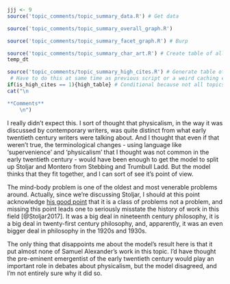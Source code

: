 ```r
jjj <- 9
source('topic_comments/topic_summary_data.R') # Get data
```

```r
source('topic_comments/topic_summary_overall_graph.R')
```

```r
source('topic_comments/topic_summary_facet_graph.R') # Burp
```

```r
source('topic_comments/topic_summary_char_art.R') # Create table of all articles in topic # Burp
temp_dt
```

```r
source('topic_comments/topic_summary_high_cites.R') # Generate table of highly cited articles. 
 # Have to do this at same time as previous script or a weird caching error occurs.
if(is_high_cites == 1){high_table} # Conditional because not all topics have high cites
cat("\n

**Comments**
	\n")
```

I really didn't expect this. I sort of thought that physicalism, in the way it was discussed by contemporary writers, was quite distinct from what early twentieth century writers were talking about. And I thought that even if that weren't true, the terminological changes - using language like 'supervenience' and 'physicalism' that I thought was not common in the early twentieth century - would have been enough to get the model to split up Stoljar and Montero from Stebbing and Trumbull Ladd. But the model thinks that they fit together, and I can sort of see it's point of view.

The mind-body problem is one of the oldest and most venerable problems around. Actually, since we're discussing Stoljar, I should at this point acknowledge [his good point](http://dailynous.com/2017/11/07/philosophy-makes-progress-guest-post-daniel-stoljar/) that it is a class of problems not a problem, and missing this point leads one to seriously misstate the history of work in this field [@Stoljar2017]. It was a big deal in nineteenth century philosophy, it is a big deal in twenty-first century philosophy, and, apparently, it was an even bigger deal in philosophy in the 1920s and 1930s.

The only thing that disappoints me about the model's result here is that it put almost none of Samuel Alexander's work in this topic. I'd have thought the pre-eminent emergentist of the early twentieth century would play an important role in debates about physicalism, but the model disagreed, and I'm not entirely sure why it did so.
